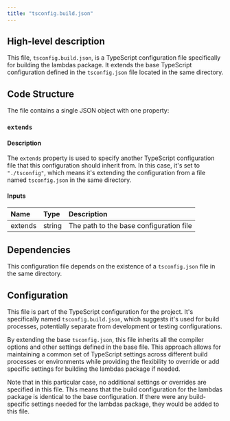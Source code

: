 ```yaml
---
title: "tsconfig.build.json"
---
```


## High-level description
This file, `tsconfig.build.json`, is a TypeScript configuration file specifically for building the lambdas package. It extends the base TypeScript configuration defined in the `tsconfig.json` file located in the same directory.

## Code Structure
The file contains a single JSON object with one property:

### `extends`
#### Description
The `extends` property is used to specify another TypeScript configuration file that this configuration should inherit from. In this case, it's set to `"./tsconfig"`, which means it's extending the configuration from a file named `tsconfig.json` in the same directory.

#### Inputs
| Name | Type | Description |
|:-----|:-----|:------------|
| extends | string | The path to the base configuration file |

## Dependencies
This configuration file depends on the existence of a `tsconfig.json` file in the same directory.

## Configuration
This file is part of the TypeScript configuration for the project. It's specifically named `tsconfig.build.json`, which suggests it's used for build processes, potentially separate from development or testing configurations.

By extending the base `tsconfig.json`, this file inherits all the compiler options and other settings defined in the base file. This approach allows for maintaining a common set of TypeScript settings across different build processes or environments while providing the flexibility to override or add specific settings for building the lambdas package if needed.

Note that in this particular case, no additional settings or overrides are specified in this file. This means that the build configuration for the lambdas package is identical to the base configuration. If there were any build-specific settings needed for the lambdas package, they would be added to this file.
